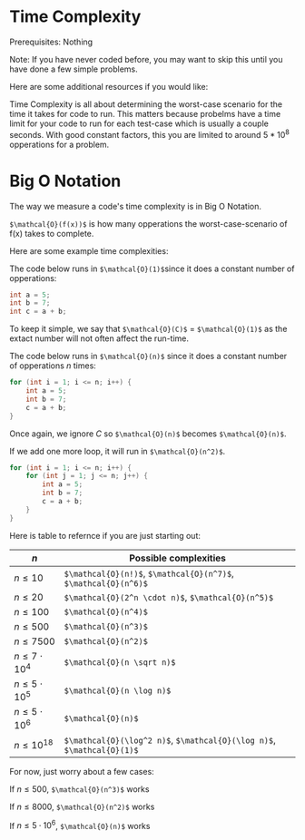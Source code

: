 


<Sidebar moduleName={moduleName} /> 

# Time Complexity

Prerequisites: Nothing

Note: If you have never coded before, you may want to skip this until you have done a few simple problems.

Here are some additional resources if you would like: 

<ResourceList moduleName={moduleName} topicId={topicId}/>

Time Complexity is all about determining the worst-case scenario for the time it takes for code to run. 
This matters because probelms have a time limit for your code to run for each test-case which is usually a couple seconds.
With good constant factors, this you are limited to around $5 * 10^8$ opperations for a problem. 

# Big O Notation

The way we measure a code's time complexity is in Big O Notation. 

`$\mathcal{O}(f(x))$` is how many opperations the worst-case-scenario of f(x) takes to complete. 

Here are some example time complexities: 


The code below runs in `$\mathcal{O}(1)$`since it does a constant number of opperations:

```cpp
int a = 5;
int b = 7;
int c = a + b; 
```

To keep it simple, we say that `$\mathcal{O}(C)$` = `$\mathcal{O}(1)$`
as the extact number will not often affect the run-time. 

The code below runs in `$\mathcal{O}(n)$` since it does a constant number of opperations $n$ times: 

```cpp
for (int i = 1; i <= n; i++) {
	int a = 5; 
    int b = 7; 
    c = a + b; 
}
```

Once again, we ignore $C$ so `$\mathcal{O}(n)$` becomes `$\mathcal{O}(n)$`.

If we add one more loop, it will run in `$\mathcal{O}(n^2)$`.

```cpp
for (int i = 1; i <= n; i++) {
    for (int j = 1; j <= n; j++) {
        int a = 5; 
        int b = 7; 
        c = a + b; 
    }
}
```

Here is table to refernce if you are just starting out:

| $n$                  | Possible complexities                                                  |
| -------------------- | ----------------------------------------------------------------       |
| $n \le 10$           | `$\mathcal{O}(n!)$`, `$\mathcal{O}(n^7)$`, `$\mathcal{O}(n^6)$`        |
| $n \le 20$           | `$\mathcal{O}(2^n \cdot n)$`, `$\mathcal{O}(n^5)$`                     |
| $n \le 100$          | `$\mathcal{O}(n^4)$`                                                   |
| $n \le 500$          | `$\mathcal{O}(n^3)$`                                                   |
| $n \le 7500$         | `$\mathcal{O}(n^2)$`                                                   |
| $n \le 7 \cdot 10^4$ | `$\mathcal{O}(n \sqrt n)$`                                             |
| $n \le 5 \cdot 10^5$ | `$\mathcal{O}(n \log n)$`                                              |
| $n \le 5 \cdot 10^6$ | `$\mathcal{O}(n)$`                                                     |
| $n \le 10^{18}$      | `$\mathcal{O}(\log^2 n)$`, `$\mathcal{O}(\log n)$`, `$\mathcal{O}(1)$` | 

For now, just worry about a few cases: 

If $n \le 500$,  `$\mathcal{O}(n^3)$` works

If $n \le 8000$,  `$\mathcal{O}(n^2)$` works

If $n \le 5 \cdot 10^6$,  `$\mathcal{O}(n)$` works

<TopicProgress moduleName={moduleName} topicId={topicId} />



